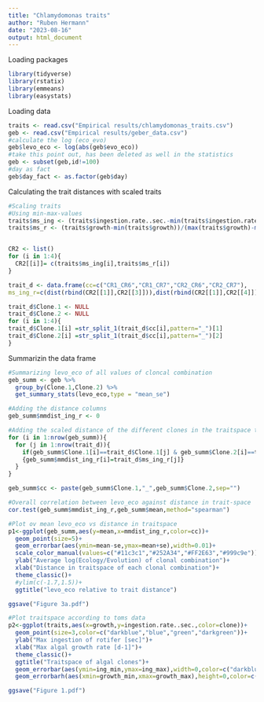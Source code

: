 ```yaml
---
title: "Chlamydomonas traits"
author: "Ruben Hermann"
date: "2023-08-16"
output: html_document
---
```

Loading packages

```r
library(tidyverse)
library(rstatix)
library(emmeans)
library(easystats)
```

Loading data
```r
traits <- read.csv("Empirical results/chlamydomonas_traits.csv")
geb <- read.csv("Empirical results/geber_data.csv")
#calculate the log (eco_evo)
geb$levo_eco <- log(abs(geb$evo_eco))
#take this point out, has been deleted as well in the statistics
geb <- subset(geb,id!=100)
#day as fact
geb$day_fact <- as.factor(geb$day)
```

Calculating the trait distances with scaled traits

```r
#Scaling traits
#Using min-max-values
traits$ms_ing <- (traits$ingestion.rate..sec.-min(traits$ingestion.rate..sec.))/(max(traits$ingestion.rate..sec.)-min(traits$ingestion.rate..sec.))
traits$ms_r <- (traits$growth-min(traits$growth))/(max(traits$growth)-min(traits$growth))


CR2 <- list()
for (i in 1:4){
  CR2[[i]]= c(traits$ms_ing[i],traits$ms_r[i])
}  

trait_d <- data.frame(cc=c("CR1_CR6","CR1_CR7","CR2_CR6","CR2_CR7"),
ms_ing_r=c(dist(rbind(CR2[[1]],CR2[[3]])),dist(rbind(CR2[[1]],CR2[[4]])),dist(rbind(CR2[[2]],CR2[[3]])),dist(rbind(CR2[[2]],CR2[[4]]))))

trait_d$Clone.1 <- NULL
trait_d$Clone.2 <- NULL
for (i in 1:4){
trait_d$Clone.1[i] =str_split_1(trait_d$cc[i],pattern="_")[1]
trait_d$Clone.2[i] =str_split_1(trait_d$cc[i],pattern="_")[2]
}
```

Summarizin the data frame

```r
#Summarizing levo_eco of all values of cloncal combination
geb_summ <- geb %>%
  group_by(Clone.1,Clone.2) %>%
  get_summary_stats(levo_eco,type = "mean_se")

#Adding the distance columns
geb_summ$mmdist_ing_r <- 0

#Adding the scaled distance of the different clones in the traitspace to each summarized data frame
for (i in 1:nrow(geb_summ)){
  for (j in 1:nrow(trait_d)){
    if(geb_summ$Clone.1[i]==trait_d$Clone.1[j] & geb_summ$Clone.2[i]==trait_d$Clone.2[j]) 
    {geb_summ$mmdist_ing_r[i]=trait_d$ms_ing_r[j]}
  }
}

geb_summ$cc <- paste(geb_summ$Clone.1,"_",geb_summ$Clone.2,sep="")
```

```r
#Overall correlation between levo_eco against distance in trait-space
cor.test(geb_summ$mmdist_ing_r,geb_summ$mean,method="spearman")

#Plot ov mean levo_eco vs distance in traitspace
p1<-ggplot(geb_summ,aes(y=mean,x=mmdist_ing_r,color=cc))+
  geom_point(size=5)+
  geom_errorbar(aes(ymin=mean-se,ymax=mean+se),width=0.01)+
  scale_color_manual(values=c("#11c3c1","#252A34","#FF2E63","#999c9e"))+
  ylab("Average log(Ecology/Evolution) of clonal combination")+
  xlab("Distance in traitspace of each clonal combination")+
  theme_classic()+
  #ylim(c(-1.7,1.5))+
  ggtitle("levo_eco relative to trait distance")

ggsave("Figure 3a.pdf")

#Plot traitspace according to toms data
p2<-ggplot(traits,aes(x=growth,y=ingestion.rate..sec.,color=clone))+
  geom_point(size=3,color=c("darkblue","blue","green","darkgreen"))+
  ylab("Max ingestion of rotifer [sec]")+
  xlab("Max algal growth rate [d-1]")+
  theme_classic()+
  ggtitle("Traitspace of algal clones")+
  geom_errorbar(aes(ymin=ing_min,ymax=ing_max),width=0,color=c("darkblue","blue","green","darkgreen"))+
  geom_errorbarh(aes(xmin=growth_min,xmax=growth_max),height=0,color=c("darkblue","blue","green","darkgreen"))

ggsave("Figure 1.pdf")
```